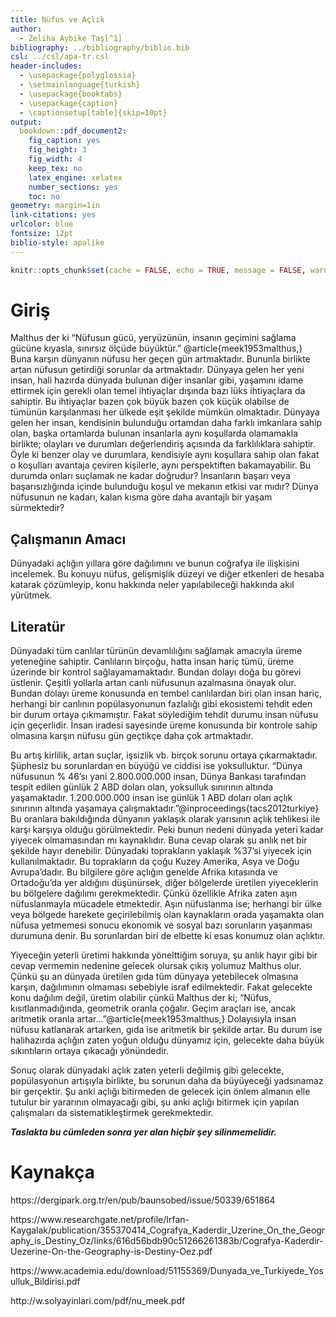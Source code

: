 ```yaml
---
title: Nüfus ve Açlık
author: 
  - Zeliha Aybike Taş[^1]
bibliography: ../bibliography/biblio.bib
csl: ../csl/apa-tr.csl
header-includes:
  - \usepackage{polyglossia}
  - \setmainlanguage{turkish}
  - \usepackage{booktabs}
  - \usepackage{caption} 
  - \captionsetup[table]{skip=10pt}
output:
  bookdown::pdf_document2:
    fig_caption: yes
    fig_height: 3
    fig_width: 4
    keep_tex: no
    latex_engine: xelatex
    number_sections: yes
    toc: no
geometry: margin=1in
link-citations: yes
urlcolor: blue
fontsize: 12pt
biblio-style: apalike
---
```

```r
knitr::opts_chunk$set(cache = FALSE, echo = TRUE, message = FALSE, warning = FALSE)
```

<!-- ======================================================================= -->
<!-- ============================== NOTLAR ================================= -->
<!-- ======================================================================= -->
[^1]: 21080313, [Github Repo](https://github.com/zelihaaybike/arasinav)



# Giriş
  Malthus der ki “Nüfusun gücü, yeryüzünün, insanın geçimini sağlama gücüne kıyasla, sınırsız ölçüde büyüktür.” @article{meek1953malthus,} Buna karşın dünyanın nüfusu her geçen gün artmaktadır. Bununla birlikte artan nüfusun getirdiği sorunlar da artmaktadır. Dünyaya gelen her yeni insan, hali hazırda dünyada bulunan diğer insanlar gibi, yaşamını idame ettirmek için gerekli olan temel ihtiyaçlar dışında bazı lüks ihtiyaçlara da sahiptir. Bu ihtiyaçlar bazen çok büyük bazen çok küçük olabilse de tümünün karşılanması her ülkede eşit şekilde mümkün olmaktadır. Dünyaya gelen her insan, kendisinin bulunduğu ortamdan daha farklı imkanlara sahip olan, başka ortamlarda bulunan insanlarla aynı koşullarda olamamakla birlikte; olayları ve durumları değerlendiriş açısında  da farklılıklara sahiptir. Öyle ki benzer olay ve durumlara, kendisiyle aynı koşullara sahip olan fakat o koşulları avantaja çeviren kişilerle, aynı perspektiften bakamayabilir. Bu durumda onları suçlamak ne kadar doğrudur? İnsanların başarı veya başarısızlığında içinde bulunduğu koşul ve mekanın etkisi var mıdır? Dünya nüfusunun ne kadarı, kalan kısma göre daha avantajlı bir yaşam sürmektedir? 

## Çalışmanın Amacı
  Dünyadaki açlığın yıllara göre dağılımını ve bunun coğrafya ile ilişkisini incelemek. Bu konuyu nüfus, gelişmişlik düzeyi ve diğer etkenleri de hesaba katarak çözümleyip, konu hakkında neler yapılabileceği hakkında akıl yürütmek.

## Literatür 
  Dünyadaki tüm canlılar türünün devamlılığını sağlamak amacıyla üreme yeteneğine sahiptir. Canlıların birçoğu, hatta insan hariç tümü, üreme üzerinde bir kontrol sağlayamamaktadır. Bundan dolayı doğa bu görevi üstlenir. Çeşitli yollarla artan canlı nüfusunun azalmasına önayak olur. Bundan dolayı üreme konusunda en tembel canlılardan biri olan insan hariç, herhangi bir canlının popülasyonunun fazlalığı gibi ekosistemi tehdit eden bir durum ortaya çıkmamıştır. Fakat söylediğim tehdit durumu insan nüfusu için geçerlidir. İnsan iradesi sayesinde üreme konusunda bir kontrole sahip olmasına karşın nüfusu gün geçtikçe daha çok artmaktadır. 
 
  Bu artış kirlilik, artan suçlar, işsizlik vb. birçok sorunu ortaya çıkarmaktadır.  Şüphesiz bu sorunlardan en büyüğü ve ciddisi ise yoksulluktur. “Dünya nüfusunun % 46’sı yani 2.800.000.000 insan, Dünya Bankası tarafından tespit edilen günlük 2 ABD doları olan, yoksulluk sınırının altında yaşamaktadır. 1.200.000.000 insan ise günlük 1 ABD doları olan açlık sınırının altında yaşamaya çalışmaktadır.”@inproceedings{tacs2012turkiye} Bu oranlara bakıldığında dünyanın yaklaşık olarak yarısının açlık tehlikesi ile karşı karşıya olduğu görülmektedir. Peki bunun nedeni dünyada yeteri kadar yiyecek olmamasından mı kaynaklıdır. Buna cevap olarak şu anlık net bir şekilde hayır denebilir. Dünyadaki toprakların yaklaşık %37’si yiyecek için kullanılmaktadır. Bu toprakların da çoğu Kuzey Amerika, Asya ve Doğu Avrupa’dadır. Bu bilgilere göre açlığın genelde Afrika kıtasında ve Ortadoğu’da yer aldığını düşünürsek, diğer bölgelerde üretilen yiyeceklerin bu bölgelere dağılımı gerekmektedir. Çünkü özellikle Afrika zaten aşın nüfuslanmayla mücadele etmektedir. Aşın nüfuslanma ise; herhangi bir ülke veya bölgede harekete geçirilebilmiş olan kaynakların orada yaşamakta olan nüfusa yetmemesi sonucu ekonomik ve sosyal bazı sorunların yaşanması durumuna denir. Bu sorunlardan biri de elbette ki esas konumuz olan açlıktır.
  
  Yiyeceğin yeterli üretimi hakkında yönelttiğim soruya, şu anlık hayır gibi bir cevap vermemin nedenine gelecek olursak çıkış yolumuz Malthus olur. Çünkü şu an dünyada üretilen gıda tüm dünyaya yetebilecek olmasına karşın, dağılımının olmaması sebebiyle israf edilmektedir. Fakat gelecekte konu dağılım değil, üretim olabilir çünkü Malthus der ki; “Nüfus, kısıtlanmadığında, geometrik oranla çoğalır. Geçim araçları ise, ancak aritmetik oranla artar…”@article{meek1953malthus,} Dolayısıyla insan nüfusu katlanarak artarken, gıda ise aritmetik bir şekilde artar. Bu durum ise halihazırda açlığın zaten yoğun olduğu dünyamız için, gelecekte daha büyük sıkıntıların ortaya çıkacağı yönündedir.
  
  Sonuç olarak dünyadaki açlık zaten yeterli değilmiş gibi gelecekte, popülasyonun artışıyla birlikte, bu sorunun daha da büyüyeceği yadsınamaz bir gerçektir. Şu anki açlığı bitirmeden de gelecek için önlem almanın elle tutulur bir yararının olmayacağı gibi, şu anki açlığı bitirmek için yapılan çalışmaları da sistematikleştirmek gerekmektedir. 




**_Taslakta bu cümleden sonra yer alan hiçbir şey silinmemelidir._**

\newpage
# Kaynakça {#references}
<div id="refs"></div>
https://dergipark.org.tr/en/pub/baunsobed/issue/50339/651864

https://www.researchgate.net/profile/Irfan-Kaygalak/publication/355370414_Cografya_Kaderdir_Uzerine_On_the_Geography_is_Destiny_Oz/links/616d56bdb90c51266261383b/Cografya-Kaderdir-Uezerine-On-the-Geography-is-Destiny-Oez.pdf

https://www.academia.edu/download/51155369/Dunyada_ve_Turkiyede_Yosulluk_Bildirisi.pdf

http://w.solyayinlari.com/pdf/nu_meek.pdf

